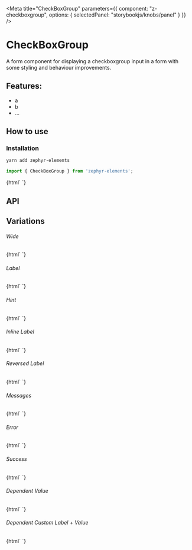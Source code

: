 

<Meta 
  title="CheckBoxGroup"
  parameters={{
    component: "z-checkboxgroup",
    options: { selectedPanel: "storybookjs/knobs/panel" }
  }}
/>

# CheckBoxGroup 

A form component for displaying a checkboxgroup input in a form with some styling and behaviour improvements.

## Features:

- a
- b
- ...

## How to use

### Installation

```bash
yarn add zephyr-elements
```

```js
import { CheckBoxGroup } from 'zephyr-elements';
```

<Preview withToolbar>
  <Story name="Simple">
    {html`
      <z-checkboxgroup id="simple" .options=${[{label: 'Apple', value: 'apple'},{label: 'Banana', value: 'banana'},{label: 'Orange', value: 'orange'}]}></z-checkboxgroup>
    `}
  </Story>
</Preview>

## API

<Props of="z-checkboxgroup" />

## Variations

###### Wide

<Story name="Wide">
  {html`
    <z-checkboxgroup id="wide" .options=${[{label: 'Apple', value: 'apple'},{label: 'Banana', value: 'banana'},{label: 'Orange', value: 'orange'}]} wide></z-checkboxgroup>
  `}
</Story>

###### Label

<Story name="Label">
  {html`
    <z-checkboxgroup id="label" .options=${[{label: 'Apple', value: 'apple'},{label: 'Banana', value: 'banana'},{label: 'Orange', value: 'orange'}]} label="Favorite Fruit"></z-checkboxgroup>
  `}
</Story>

###### Hint

<Story name="Hint">
  {html`
    <z-checkboxgroup id="hint" .options=${[{label: 'Apple', value: 'apple'},{label: 'Banana', value: 'banana'},{label: 'Orange', value: 'orange'}]} label="Favorite Fruit" hint="my favorite is banana, what is yours?"></z-checkboxgroup>
  `}
</Story>

###### Inline Label 

<Story name="Inline Label">
  {html`
    <z-checkboxgroup id="inline-label" .options=${[{label: 'Apple', value: 'apple'},{label: 'Banana', value: 'banana'},{label: 'Orange', value: 'orange'}]} label="Favorite Fruit" inline></z-checkboxgroup>
  `}
</Story>

###### Reversed Label

<Story name="Reversed Label">
  {html`
    <z-checkboxgroup id="reversed-label" .options=${[{label: 'Apple', value: 'apple'},{label: 'Banana', value: 'banana'},{label: 'Orange', value: 'orange'}]} label="Favorite Fruit" inline reversed></z-checkboxgroup>
  `}
</Story>


###### Messages

<Story name="Messages">
  {html`
    <z-checkboxgroup id="messages" .options=${[{label: 'Apple', value: 'apple'},{label: 'Banana', value: 'banana'},{label: 'Orange', value: 'orange'}]} label="Favorite Fruit" .messages=${['This is a message']}></z-checkboxgroup>
  `}
</Story>

###### Error

<Story name="Error">
  {html`
    <z-checkboxgroup id="error" label="Name" status="error" .options=${[{label: 'Apple', value: 'apple'},{label: 'Banana', value: 'banana'},{label: 'Orange', value: 'orange'}]}></z-checkboxgroup>
  `}
</Story>

###### Success 

<Story name="Success">
  {html`
    <z-checkboxgroup id="success" label="Name" status="success" .options=${[{label: 'Apple', value: 'apple'},{label: 'Banana', value: 'banana'},{label: 'Orange', value: 'orange'}]}></z-checkboxgroup>
  `}
</Story>

###### Dependent Value

<Story name="Dependent">
  {html`
    <z-checkboxgroup id="dependent" .options=${[{label: 'Apple', value: 'apple'},{label: 'Banana', value: 'banana'},{label: 'Orange', value: 'orange'}]} label="Favorite Fruit" dependent></z-checkboxgroup>
  `}
</Story>

###### Dependent Custom Label + Value

<Story name="DependentCustom">
  {html`
    <z-checkboxgroup id="dependent-custom" .options=${[{label: 'Apple', value: 'apple'},{label: 'Banana', value: 'banana'},{label: 'Orange', value: 'orange'}]} label="Favorite Fruit" .dependentOptions=${{label: 'All Fruit', value: '_all_fruit'}} dependent></z-checkboxgroup>
  `}
</Story>

